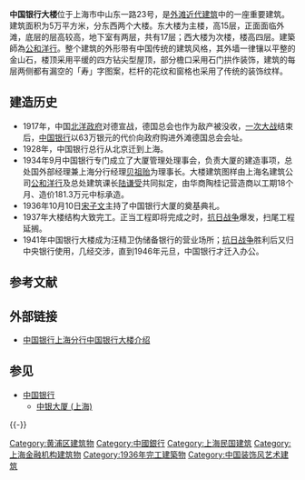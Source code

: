 {{refimprove|time=2013-08-05T10:13:00+00:00}}

{{文物保护单位
|级别 = 全国
|名称 = 上海外滩建筑群<br /><small>中国银行大楼</small>
|图片 = Bank of China Building, The Bund, Dec 2017.jpg
|所在 = [[上海市|上海市]][[中山东一路|中山东一路]]23号
|坐标 = {{coord|31.2395|121.4897|format=dms|region:CN-31_type:landmark|display=inline,title|name=中国银行大楼}}
|分类 = 近现代重要史迹及代表性建筑
|时代 = 1937年
|编号 = 4-220
|登录 = 1996年
}}
{{上海市优秀历史建筑
|省区市 = 上海市
|名称 = 中国银行
|图片 = 
|编号 = 1-03
|时代 = 1937年
|所在 = [[上海市|上海市]][[黄浦区|黄浦区]]
|公布 = 1989年
}}

'''中国银行大楼'''位于上海市中山东一路23号，是[[上海外滩建筑群|外滩近代建筑]]中的一座重要建筑。建筑面积为5万平方米，分东西两个大楼。东大楼为主楼，高15层，正面面临外滩，底层的层高较高，地下室有两层，共有17层；西大楼为次楼，楼高四层。建築師為[[巴馬丹拿|公和洋行]]。整个建筑的外形带有中国传统的建筑风格，其外墙一律镶以平整的金山石，楼顶采用平缓的四方钻尖型屋顶，部分檐口采用石门拱作装饰，建筑的每层两侧都有漏空的「寿」字图案，栏杆的花纹和窗格也采用了传统的装饰纹样。

== 建造历史 ==
* 1917年，中国[[北洋政府|北洋政府]]对德宣战，德国总会也作为敌产被没收，[[第一次世界大战|一次大战]]结束后，[[中国银行|中国银行]]以63万银元的代价向政府购进外滩德国总会会址。
* 1928年，中国银行总行从北京迁到上海。
* 1934年9月中国银行专门成立了大厦管理处理事会，负责大厦的建造事项，总处国外部经理兼上海分行经理[[貝祖貽|贝祖贻]]为理事长。大楼建筑图样由上海名建筑公司[[公和洋行|公和洋行]]及总处建筑课长[[陆谦受|陆谦受]]共同拟定，由华商陶桂记营造商以工期18个月、造价181.3万元中标承造。
* 1936年10月10日[[宋子文|宋子文]]主持了中国银行大厦的奠基典礼。
* 1937年大楼结构大致完工。正当工程即将完成之时，[[抗日战争|抗日战争]]爆发，扫尾工程延搁。
* 1941年中国银行大楼成为汪精卫伪储备银行的营业场所；[[抗日战争|抗日战争]]胜利后又归中央银行使用，几经交涉，直到1946年元旦，中国银行才迁入办公。

== 参考文献 ==
{{Reflist}}

== 外部链接 ==
* [https://web.archive.org/web/20061231062059/http://www.sh.bank-of-china.com/aboutus/aboutus_02.asp 中国银行上海分行中国银行大楼介绍]

== 参见 ==
{{Portal box|中华民国|上海|中国建筑|中国文化遗产}}
* [[中国银行|中国银行]]
** [[中银大厦_(上海)|中银大厦 (上海)]]

{{-}}
{{中国银行}}
{{上海外滩建筑群}}
{{第一批上海优秀历史建筑}}
[[Category:黄浦区建筑物|Category:黄浦区建筑物]]
[[Category:中國銀行|Category:中國銀行]]
[[Category:上海民国建筑|Category:上海民国建筑]]
[[Category:上海金融机构建筑物|Category:上海金融机构建筑物]]
[[Category:1936年完工建築物|Category:1936年完工建築物]]
[[Category:中国装饰风艺术建筑|Category:中国装饰风艺术建筑]]